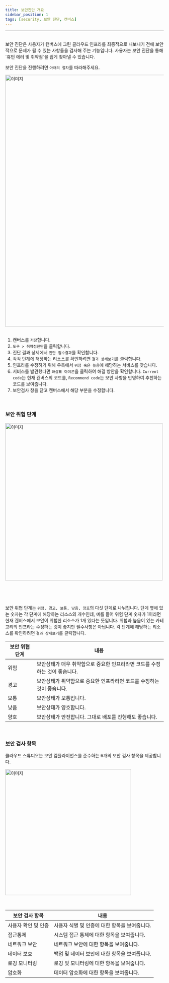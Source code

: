 ```yaml
---
title: 보안진단 개요
sidebar_position: 1
tags: [security, 보안 진단, 캔버스]
---
```



<hr />
<br />
보안 진단은 사용자가 캔버스에 그린 클라우드 인프라를 최종적으로 내보내기 전에
보안적으로 문제가 될 수 있는 사항들을 검사해 주는 기능입니다. 사용자는 보안
진단을 통해 `휴먼 에러 및 취약점`을 쉽게 찾아낼 수 있습니다.

보안 진단을 진행하려면 `아래의 절차`를 따라해주세요.

<div className={styles.imgWrap}>
    <img src={security01} width="800px" alt="이미지" />
</div>

<br />

1. 캔버스를 `저장`합니다.
2. `도구 > 취약점진단`을 클릭합니다.
3. 진단 결과 상세에서 `진단 점수결과`를 확인합니다.
4. 각각 단계에 해당하는 리소스를 확인하려면 `결과 상세보기`를 클릭합니다.
5. 인프라를 수정하기 위해 우측에서 `위험 혹은 높음`에 해당하는 서비스를 찾습니다.
6. 서비스를 발견했다면 `화살표 아이콘`을 클릭하여 해결 방안을 확인합니다. `Current code`는 현재 캔버스의 코드를, `Recommend code`는 보안 사항을 반영하여 추천하는 코드를 보여줍니다.
7. 보안검사 창을 닫고 캔버스에서 해당 부분을 수정합니다.

<br />

### 보안 위협 단계

<div className={styles.imgWrap}>
    <img src={security02} width="500px" alt="이미지" />
</div>
<p>&nbsp;</p>
<br />

보안 위협 단계는 `위험, 경고, 보통, 낮음, 양호`의 다섯 단계로 나눠집니다. 단계 옆에 있는 숫자는 각 단계에 해당하는 리소스의 개수인데, 예를 들어 위험 단계 숫자가 1이라면 현재 캔버스에서 보안이 위험한 리소스가 1개 있다는 뜻입니다.
위험과 높음이 있는 카테고리의 인프라는 수정하는 것이 좋지만 필수사항은 아닙니다.
각 단계에 해당하는 리소스를 확인하려면 `결과 상세보기`를 클릭합니다.

| 보안 위협 단계 | 내용                                                                        |
| -------------- | --------------------------------------------------------------------------- |
| 위험           | 보안상태가 매우 취약함으로 중요한 인프라라면 코드를 수정하는 것이 좋습니다. |
| 경고           | 보안상태가 취약함으로 중요한 인프라라면 코드를 수정하는 것이 좋습니다.      |
| 보통           | 보안상태가 보통입니다.                                                      |
| 낮음           | 보안상태가 양호합니다.                                                      |
| 양호           | 보안상태가 안전합니다. 그대로 배포를 진행해도 좋습니다.                     |

<br />

### 보안 검사 항목

클라우드 스튜디오는 보안 컴플라이언스를 준수하는 6개의 보안 검사 항목을 제공합니다.

<div className={styles.imgWrap}>
    <img src={security03} width="400px" alt="이미지" />
</div>

<p>&nbsp;</p>

| 보안 검사 항목      | 내용                                          |
| ------------------- | --------------------------------------------- |
| 사용자 확인 및 인증 | 사용자 식별 및 인증에 대한 항목을 보여줍니다. |
| 접근통제            | 시스템 접근 통제에 대한 항목을 보여줍니다.    |
| 네트워크 보안       | 네트워크 보안에 대한 항목을 보여줍니다.       |
| 데이터 보호         | 백업 및 데이터 보안에 대한 항목을 보여줍니다. |
| 로깅 모니터링       | 로깅 및 모니터링에 대한 항목을 보여줍니다.    |
| 암호화              | 데이터 암호화에 대한 항목을 보여줍니다.       |
